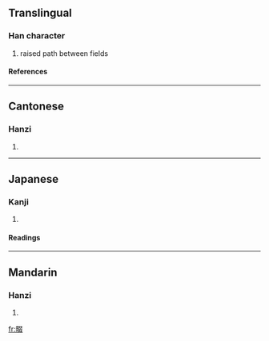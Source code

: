 ==Translingual==
===Han character===
{{Han char|rn=102|rad=田|as=08|sn=13|four=6704<sub>7</sub>|canj=田水水水 (WEEE)}}
# raised path between fields
====References====
{{Han ref|kx=0765.020|dkj=21892|dj=1176.020|hdz=42549.060|uh=7577|ud=30071|bh=DEC5|bd=57029}}

----
==Cantonese==
===Hanzi===
{{yue-hanzi|jyut=|y=jyut3}}
# {{defn|Cantonese}}

----
==Japanese==
===Kanji===
{{ja-kanji|grade=|rs=田08}}
# {{defn|Japanese}} 
====Readings====
{{ja-readings|on=[[てつ]] (tetsu)|kun=[[なわて]] (nawate)|nanori=}}

----
==Mandarin==
===Hanzi===
{{cmn-hanzi|pin=[[chuò]] ([[chuo4]]), [[zhuó]] ([[zhuo2]])|wg=ch'o<sup>4</sup>, cho<sup>2</sup>}}
# {{defn|Mandarin}}

[[fr:畷]]
